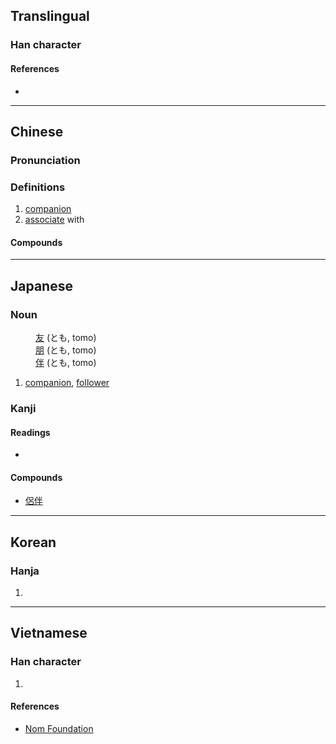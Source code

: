 {{character info/new}}
{{also|侣}}
==Translingual==

===Han character===
{{Han char|rn=9|rad=人|as=07|sn=9|four=26260|canj=ORHR|ids=⿰亻呂}}

====References====
* {{Han ref|kx=0103.200|dkj=00647|dj=0219.010|hdz=10147.120|uh=4FB6|ud=20406|bh=AB51|bd=43857}}

----

==Chinese==
{{zh-forms|s=侣}}

===Pronunciation===
{{zh-pron
|m=lǚ
|c=leoi5
|mn=qz:lír/xm:lú/zz:lí/qz:lǐr/tw,xm:lū/zz:lī
|mn_note=lír/lú/lí - literary; lǐr/lū/lī - vernacular
|mc=y
|oc=y
|ma=
|cat=n,v
}}

===Definitions===
{{zh-hanzi}}

# [[companion]]
# [[associate]] with

====Compounds====
{{zh-der|情侶|僧侶|命儔嘯侶|伴侶|伴侶動物|燕侶|法侶|燕侶鶯儔|燕儔鶯侶|詩朋酒侶|終身伴侶|鴛儔鳳侶|鴛侶|鸞儔鳳侶|鶯儔燕侶|行侶}}

----

==Japanese==

===Noun===
{{ja-noun|とも}}

: [[友]] (とも, tomo)
: [[朋]] (とも, tomo)
: [[伴]] (とも, tomo)

# [[companion]], [[follower]]

===Kanji===
{{ja-kanji|grade=|rs=人07}}

====Readings====
* {{ja-readings|goon=[[ろ]] (ro)|kanon=[[りょ]] (ryo)|kun=[[とも]] (tomo)}}

====Compounds====
* [[侶伴]]

----

==Korean==

===Hanja===
{{ko-hanja|hangeul=려|rv=ryeo|mr=ryŏ}}

# {{defn|lang=ko|sort=人07}}

----

==Vietnamese==

===Han character===
{{vi-hantu|[[lứa]], [[lữ]]|rs=人07}}

# {{defn|lang=vi|sort=人07}}

====References====
* [http://nomfoundation.org/common/nom_details.php?codepoint=4fb6 Nom Foundation]
